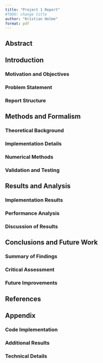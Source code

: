 ```yaml
---
title: "Project 1 Report"
#TODO: change title
author: "Kristian Holme"
format: pdf
---
```


## Abstract

## Introduction
### Motivation and Objectives
### Problem Statement
### Report Structure

## Methods and Formalism
### Theoretical Background
### Implementation Details
### Numerical Methods
### Validation and Testing

## Results and Analysis
### Implementation Results
### Performance Analysis
### Discussion of Results

## Conclusions and Future Work
### Summary of Findings
### Critical Assessment
### Future Improvements

## References

## Appendix
### Code Implementation
### Additional Results
### Technical Details
